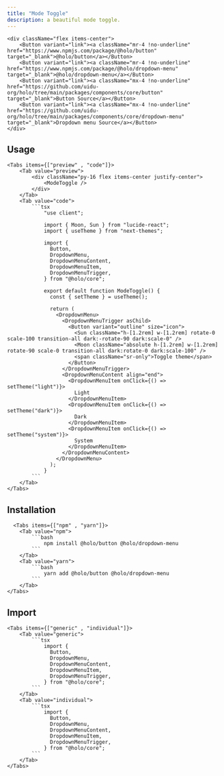 ```yaml
---
title: "Mode Toggle"
description: a beautiful mode toggle.
---
```



    <div className="flex items-center">
        <Button variant="link"><a className="mr-4 !no-underline" href="https://www.npmjs.com/package/@holo/button" target="_blank">@holo/button</a></Button>
        <Button variant="link"><a className="mr-4 !no-underline" href="https://www.npmjs.com/package/@holo/dropdown-menu" target="_blank">@holo/dropdown-menu</a></Button>
        <Button variant="link"><a className="mx-4 !no-underline"  href="https://github.com/uidu-org/holo/tree/main/packages/components/core/button" target="_blank">Button Source</a></Button>
        <Button variant="link"><a className="mx-4 !no-underline"  href="https://github.com/uidu-org/holo/tree/main/packages/components/core/dropdown-menu" target="_blank">Dropdown menu Source</a></Button>
    </div>

## Usage

    <Tabs items={["preview" , "code"]}>
        <Tab value="preview">
            <div className="py-16 flex items-center justify-center">
                <ModeToggle />
            </div>
        </Tab>
        <Tab value="code">
            ```tsx
                "use client";

                import { Moon, Sun } from "lucide-react";
                import { useTheme } from "next-themes";

                import {
                  Button,
                  DropdownMenu,
                  DropdownMenuContent,
                  DropdownMenuItem,
                  DropdownMenuTrigger,
                } from "@holo/core";

                export default function ModeToggle() {
                  const { setTheme } = useTheme();

                  return (
                    <DropdownMenu>
                      <DropdownMenuTrigger asChild>
                        <Button variant="outline" size="icon">
                          <Sun className="h-[1.2rem] w-[1.2rem] rotate-0 scale-100 transition-all dark:-rotate-90 dark:scale-0" />
                          <Moon className="absolute h-[1.2rem] w-[1.2rem] rotate-90 scale-0 transition-all dark:rotate-0 dark:scale-100" />
                          <span className="sr-only">Toggle theme</span>
                        </Button>
                      </DropdownMenuTrigger>
                      <DropdownMenuContent align="end">
                        <DropdownMenuItem onClick={() => setTheme("light")}>
                          Light
                        </DropdownMenuItem>
                        <DropdownMenuItem onClick={() => setTheme("dark")}>
                          Dark
                        </DropdownMenuItem>
                        <DropdownMenuItem onClick={() => setTheme("system")}>
                          System
                        </DropdownMenuItem>
                      </DropdownMenuContent>
                    </DropdownMenu>
                  );
                }
            ```
        </Tab>
    </Tabs>

## Installation

      <Tabs items={["npm" , "yarn"]}>
        <Tab value="npm">
            ```bash
                npm install @holo/button @holo/dropdown-menu
            ```
        </Tab>
        <Tab value="yarn">
            ```bash
                yarn add @holo/button @holo/dropdown-menu
            ```
        </Tab>
    </Tabs>

## Import

    <Tabs items={["generic" , "individual"]}>
        <Tab value="generic">
            ```tsx
                import {
                  Button,
                  DropdownMenu,
                  DropdownMenuContent,
                  DropdownMenuItem,
                  DropdownMenuTrigger,
                } from "@holo/core";
            ```
        </Tab>
        <Tab value="individual">
            ```tsx
                import {
                  Button,
                  DropdownMenu,
                  DropdownMenuContent,
                  DropdownMenuItem,
                  DropdownMenuTrigger,
                } from "@holo/core";
            ```
        </Tab>
    </Tabs>
